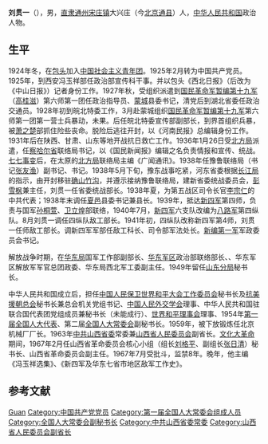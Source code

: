 '''刘贯一'''（{{bd|1908年||1991年|catIdx=}}），男，[[直隶|直隶]][[通州|通州]][[宋庄镇|宋庄镇]]大兴庄（今[[北京|北京]][[通县|通县]]）人，[[中华人民共和国|中华人民共和国]]政治人物。

== 生平 ==
1924年冬，在[[包头|包头]]加入[[中国社会主义青年团|中国社会主义青年团]]。1925年2月转为中国共产党员。1925年，到西安冯玉祥部任政治部宣传科干事。并以包头《西北日报》（后改为《中山日报》）记者身份工作。1927年秋，受组织派遣到[[国民革命军第十九军|国民革命军暂编第十九军]]（[[高桂滋|高桂滋]]）第六师第一团任政治指导员、[[蒙城|蒙城]]县委书记，清党后到湖北省委任政治交通员。1928年初到皖北特委工作，3月赴蒙城组织[[国民革命军第十九军|国民革命军暂编第十九军]]第六师第一团第一营士兵暴动，未果。后任皖北特委宣传部副部长，到界首组织兵暴，被[[萧之楚|萧之楚]]部抓住险些丧命。脱险后逃往开封，以《河南民报》总编辑身份工作。1931年后在陕西、甘肃、山东等地开战抗日救亡工作。1936年1月26日受[[北方局|北方局]]派遣，任[[察哈尔省|察哈尔省]]联络局书记，以《国民新闻报》编辑之名负责情报和宣传、统战。[[七七事变|七七事变]]后，在太原的[[北方局|北方局]]联络局主编《广闻通讯》。1938年任豫鲁联络局（书记[[张友渔|张友渔]]）副书记、书记。1938年5月下旬，豫东战事吃紧，河东省委根据[[长江局|长江局]]的指示，由开封移驻[[确山|确山]][[竹沟镇|竹沟]]，并遵示接纳豫鲁联络局，建新省委统战委员会，[[彭雪枫|彭雪枫]]兼主任，刘贯一任省委统战部长。1938年夏，为第五战区司令长官[[李宗仁|李宗仁]]的中共代表；1938年末调任[[夏邑|夏邑]]县委书记兼县长。1939年，抵达[[新四军|新四军]]第四师，负责与国军[[孙桐萱|孙桐萱]]、[[卫立煌|卫立煌]]部联络，1940年7月，[[新四军|新四军]]六支队改编为[[八路军|八路军]]第四纵队。8月刘贯一调任四纵队敌工部长。1941年初，四纵队改称新四军第4师，刘贯一任师敌工部长。调新四军军部任敌工科长、司令部军法处长。[[新编第一军|新编第一军]]军政委员会书记。

解放战争时期，在[[华东局|华东局]]国军工作部副部长、[[华东军区|华东军区]]政治部联络部长、、华东军区解放军军官总团政委、华东局西北军工委副主任。1949年留任[[山东分局|山东分局]]秘书长。

中华人民共和国成立后，担任[[中国人民保卫世界和平大会工作委员会|中国人民保卫世界和平大会工作委员会]]秘书长及[[抗美援朝总会|抗美援朝总会]]秘书长兼总会机关党组书记、[[中国人民外交学会|中国人民外交学会]]理事、中华人民共和国驻联合国代表团党组成员兼秘书长（未能成行）、[[世界和平理事会|世界和平理事会]]理事、1954年[[第一届全国人大代表|第一届全国人大代表]]、第二届[[全国人大常委会|全国人大常委会]]副秘书长。1959年，被下放锻炼任北京机械厂厂长。1963年[[中共山西省委|中共山西省委]]常委兼[[山西省人民委员会|山西省人民委员会]]副省长。[[文化大革命|文化大革命]]期间，1967年2月任山西省革命委员会核心小组（组长[[刘格平|刘格平]]、副组长[[张日清|张日清]]）秘书长、山西省革命委员会副主任。1967年7月受批斗，监禁8年。晚年，他主编《冯玉祥选集》、《新四军及华东七省市地区敌军工作史》。

== 参考文献 ==
{{reflist}}

{{Authority control}}
{{DEFAULTSORT:Liu刘}}
[[Category:刘姓|Guan]]
[[Category:中国共产党党员|Category:中国共产党党员]]
[[Category:第一届全国人大常委会组成人员|Category:第一届全国人大常委会组成人员]]
[[Category:全国人大常委会副秘书长|Category:全国人大常委会副秘书长]]
[[Category:中共山西省委常委|Category:中共山西省委常委]]
[[Category:山西省人民委员会副省长|Category:山西省人民委员会副省长]]